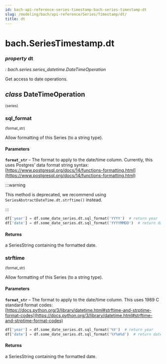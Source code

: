 ```yaml
---
id: bach-api-reference-series-timestamp-bach-series-timestamp-dt
slug: /modeling/bach/api-reference/Series/Timestamp/dt/
title: dt
---
```


# bach.SeriesTimestamp.dt

<div className="property">

### <span className="type-annotation"><em>property </em></span> <span className="name">dt</span>

<span className="type-annotation"><em>

: bach.series.series_datetime.DateTimeOperation

</em></span> 


<div className="content">

Get access to date operations.

<div className="class">

## <span className="type-annotation"><em>class</em></span> <span className="name">DateTimeOperation</span>

<small className="parameter-list">(<span className="parameter" id="series">series</span>)</small>


<div className="content">

<div className="method">

### <span className="name">sql_format</span>

<small className="parameter-list">(<span className="parameter" id="format_str">format_str</span>)</small>


<div className="content">

Allow formatting of this Series (to a string type).


#### Parameters

**`format_str`** – The format to apply to the date/time column.
Currently, this uses Postgres’ data format string syntax:
[https://www.postgresql.org/docs/14/functions-formatting.html](https://www.postgresql.org/docs/14/functions-formatting.html)


:::warning

This method is deprecated, we recommend using `SeriesAbstractDateTime.dt.strftime()` instead.


:::

```python
df['year'] = df.some_date_series.dt.sql_format('YYYY')  # return year
df['date'] = df.some_date_series.dt.sql_format('YYYYMMDD')  # return date
```


#### Returns

a SeriesString containing the formatted date.



</div>


</div>

<div className="method">

### <span className="name">strftime</span>

<small className="parameter-list">(<span className="parameter" id="format_str">format_str</span>)</small>


<div className="content">

Allow formatting of this Series (to a string type).


#### Parameters

**`format_str`** – The format to apply to the date/time column.
This uses  1989 C standard format codes:
[https://docs.python.org/3/library/datetime.html#strftime-and-strptime-format-codes](https://docs.python.org/3/library/datetime.html#strftime-and-strptime-format-codes)


```python
df['year'] = df.some_date_series.dt.sql_format('%Y')  # return year
df['date'] = df.some_date_series.dt.sql_format('%Y%m%d')  # return date
```


#### Returns

a SeriesString containing the formatted date.



</div>


</div>


</div>


</div>


</div>


</div>
